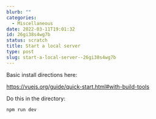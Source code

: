 ```yaml
---
blurb: ""
categories:
  - Miscellaneous
date: 2022-03-11T19:01:32
id: 26gi38s4wg7b
status: scratch
title: Start a local server
type: post
slug: start-a-local-server--26gi38s4wg7b
---
```


Basic install directions here: 

https://vuejs.org/guide/quick-start.html#with-build-tools


Do this in the directory:

```
npm run dev
```

